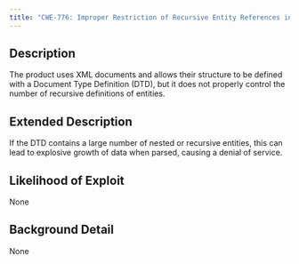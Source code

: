 ```yaml
---
title: "CWE-776: Improper Restriction of Recursive Entity References in DTDs ('XML Entity Expansion')"
---
```


## Description
The product uses XML documents and allows their structure to be defined with a Document Type Definition (DTD), but it does not properly control the number of recursive definitions of entities.

## Extended Description
If the DTD contains a large number of nested or recursive entities, this can lead to explosive growth of data when parsed, causing a denial of service.

## Likelihood of Exploit
None

## Background Detail
None
        